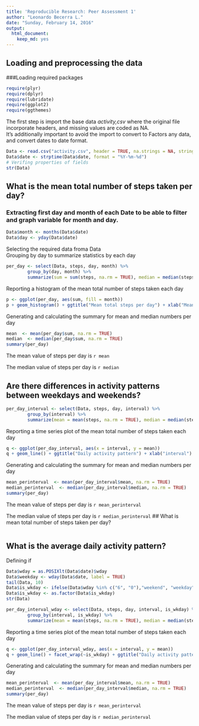 ```yaml
---
title: 'Reproducible Research: Peer Assessment 1'
author: "Leonardo Becerra L."
date: "Sunday, February 14, 2016"
output:
  html_document:
    keep_md: yes
---
```


## Loading and preprocessing the data

###Loading required packages

```r
require(plyr)
require(dplyr)
require(lubridate)
require(ggplot2)
require(ggthemes)
```
The first step is import the base data *activity,csv* where the original file incorporate headers, and missing values are coded as NA.  
It's additionally important to avoid the import to convert to Factors any data, and convert dates to date format.

```r
Data <- read.csv("activity.csv", header = TRUE, na.strings = NA, stringsAsFactors = FALSE)
Data$date <- strptime(Data$date, format = "%Y-%m-%d")
# Verifing properties of fields
str(Data)
```


## What is the mean total number of steps taken per day?

### Extracting first day and month of each Date to be able to filter and graph variable for month and day.
```r
Data$month <- months(Data$date)
Data$day <- yday(Data$date)
```

Selecting the required data froma Data  
Grouping by day to summarize statistics by each day
```r
per_day <- select(Data, steps, day, month) %>%
        group_by(day, month) %>% 
        summarize(sum = sum(steps, na.rm = TRUE), median = median(steps, na.rm = TRUE))
```

Reporting a histogram of the mean total number of steps taken each day

```r
p <- ggplot(per_day, aes(sum, fill = month))
p + geom_histogram() + ggtitle("Mean total steps per day") + xlab("Mean steps per day")
```

Generating and calculating the summary for mean and median numbers per day
```r
mean  <- mean(per_day$sum, na.rm = TRUE)
median  <- median(per_day$sum, na.rm = TRUE)
summary(per_day)
```

The mean value of steps per day is `r mean`  

The median value of steps per day is `r median`  

## Are there differences in activity patterns between weekdays and weekends?
```r
per_day_interval <- select(Data, steps, day, interval) %>%
        group_by(interval) %>% 
        summarize(mean = mean(steps, na.rm = TRUE), median = median(steps, na.rm = TRUE))
```

Reporting a time series plot of the mean total number of steps taken each day

```r
q <- ggplot(per_day_interval, aes(x = interval, y = mean))
q + geom_line() + ggtitle("Daily activity pattern") + xlab("interval") + ylab("mean steps per day")
```

Generating and calculating the summary for mean and median numbers per day
```r
mean_perinterval  <- mean(per_day_interval$mean, na.rm = TRUE)
median_perinterval  <- median(per_day_interval$median, na.rm = TRUE)
summary(per_day)
```

The mean value of steps per day is `r mean_perinterval`  

The median value of steps per day is `r median_perinterval` 
## What is mean total number of steps taken per day?
```r
```

## What is the average daily activity pattern?

Defining if 
```r
Data$wday = as.POSIXlt(Data$date)$wday
Data$weekday <- wday(Data$date, label = TRUE)
tail(Data, 10)
Data$is_wkday <- ifelse(Data$wday %in% c("6", "0"),"weekend", "weekday")
Data$is_wkday <- as.factor(Data$is_wkday)
str(Data)
```

```r
per_day_interval_wday <- select(Data, steps, day, interval, is_wkday) %>%
        group_by(interval, is_wkday) %>% 
        summarize(mean = mean(steps, na.rm = TRUE), median = median(steps, na.rm = TRUE))
```

Reporting a time series plot of the mean total number of steps taken each day

```r
q <- ggplot(per_day_interval_wday, aes(x = interval, y = mean))
q + geom_line() + facet_wrap(~is_wkday) + ggtitle("Daily activity pattern") + xlab("interval") + ylab("mean steps per day")
```

Generating and calculating the summary for mean and median numbers per day
```r
mean_perinterval  <- mean(per_day_interval$mean, na.rm = TRUE)
median_perinterval  <- median(per_day_interval$median, na.rm = TRUE)
summary(per_day)
```

The mean value of steps per day is `r mean_perinterval`  

The median value of steps per day is `r median_perinterval` 
